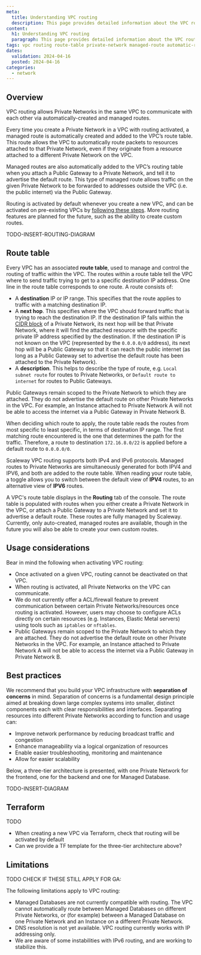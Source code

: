 ```yaml
---
meta:
  title: Understanding VPC routing
  description: This page provides detailed information about the VPC routing feature, which connects Private Networks within the same VPC.
content:
  h1: Understanding VPC routing
  paragraph: This page provides detailed information about the VPC routing feature, which connects Private Networks within the same VPC.
tags: vpc routing route-table private-network managed-route automatic-route local-subnet-route default-route
dates:
  validation: 2024-04-16
  posted: 2024-04-16
categories:
  - network
---
```


## Overview

VPC routing allows Private Networks in the same VPC to communicate with each other via automatically-created and managed routes.

Every time you create a Private Network in a VPC with routing activated, a managed route is automatically created and added to the VPC’s route table. This route allows the VPC to automatically route packets to resources attached to that Private Network, even if they originate from a resource attached to a different Private Network on the VPC.

Managed routes are also automatically added to the VPC’s routing table when you attach a Public Gateway to a Private Network, and tell it to advertise the default route. This type of managed route allows traffic on the given Private Network to be forwarded to addresses outside the VPC (i.e. the public internet) via the Public Gateway.

Routing is activated by default whenever you create a new VPC, and can be activated on pre-existing VPCs by [following these steps](/network/vpc/how-to/manage-routing/#how-to-activate-routing-on-an-existing-vpc). More routing features are planned for the future, such as the ability to create custom routes.

TODO-INSERT-ROUTING-DIAGRAM

## Route table

<Lightbox src="scaleway-route-table.webp" alt="A screenshot of a route table from the Scaleway console is shown, exemplifying the principles described in the text below." />

Every VPC has an associated **route table**, used to manage and control the routing of traffic within the VPC. The routes within a route table tell the VPC where to send traffic trying to get to a specific destination IP address. One line in the route table corresponds to one route. A route consists of:

- A **destination** IP or IP range. This specifies that the route applies to traffic with a matching destination IP.
- A **next hop**. This specifies where the VPC should forward traffic that is trying to reach the destination IP. If the destination IP falls within the [CIDR block](#cidr-block) of a Private Network, its next hop will be that Private Network, where it will find the attached resource with the specific private IP address specified by the destination. If the destination IP is not known on the VPC (represented by the `0.0.0.0/0` address), its next hop will be a Public Gateway so that it can reach the public internet (as long as a Public Gateway set to advertise the default route has been attached to the Private Network).
- A **description**. This helps to describe the type of route, e.g. `Local subnet route` for routes to Private Networks, or `Default route to internet` for routes to Public Gateways. 

<Message type="important">
Public Gateways remain scoped to the Private Network to which they are attached. They do not advertise the default route on other Private Networks in the VPC. For example, an Instance attached to Private Network A will not be able to access the internet via a Public Gateway in Private Network B.
</Message>

When deciding which route to apply, the route table reads the routes from most specific to least specific, in terms of destination IP range. The first matching route encountered is the one that determines the path for the traffic. Therefore, a route to destination `172.16.8.0/22` is applied before a default route to `0.0.0.0/0`.

Scaleway VPC routing supports both IPv4 and IPv6 protocols. Managed routes to Private Networks are simultaneously generated for both IPV4 and IPV6, and both are added to the route table. When reading your route table, a toggle allows you to switch between the default view of **IPV4** routes, to an alternative view of **IPV6** routes.

A VPC's route table displays in the **Routing** tab of the console. The route table is populated with routes when you either create a Private Network in the VPC, or attach a Public Gateway to a Private Network and set it to advertise a default route. These routes are fully managed by Scaleway. Currently, only auto-created, managed routes are available, though in the future you will also be able to create your own custom routes.

## Usage considerations

Bear in mind the following when activating VPC routing:

- Once activated on a given VPC, routing cannot be deactivated on that VPC.
- When routing is activated, all Private Networks on the VPC can communicate.
- We do not currently offer a ACL/firewall feature to prevent communication between certain Private Networks/resources once routing is activated. However, users may choose to configure ACLs directly on certain resources (e.g. Instances, Elastic Metal servers) using tools such as `iptables` or `nftables`.
- Public Gateways remain scoped to the Private Network to which they are attached. They do not advertise the default route on other Private Networks in the VPC. For example, an Instance attached to Private Network A will not be able to access the internet via a Public Gateway in Private Network B.

## Best practices

We recommend that you build your VPC infrastructure with **separation of concerns** in mind. Separation of concerns is a fundamental design principle aimed at breaking down large complex systems into smaller, distinct components each with clear responsibilities and interfaces. Separating resources into different Private Networks according to function and usage can:
- Improve network performance by reducing broadcast traffic and congestion
- Enhance manageability via a logical organization of resources
- Enable easier troubleshooting, monitoring and maintenance
- Allow for easier scalability

Below, a three-tier architecture is presented, with one Private Network for the frontend, one for the backend and one for Managed Database.

TODO-INSERT-DIAGRAM

## Terraform

TODO

- When creating a new VPC via Terraform, check that routing will be activated by default
- Can we provide a TF template for the three-tier architecture above?

## Limitations

TODO CHECK IF THESE STILL APPLY FOR GA:

The following limitations apply to VPC routing:

- Managed Databases are not currently compatible with routing. The VPC cannot automatically route between Managed Databases on different Private Networks, or (for example) between a Managed Database on one Private Network and an Instance on a different Private Network.
- DNS resolution is not yet available. VPC routing currently works with IP addressing only.
- We are aware of some instabilities with IPv6 routing, and are working to stabilize this.


